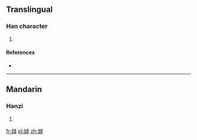 ==Translingual==

===Han character===
{{Han char|rn=38|rad=女|as=07|sn=10|four=|canj=女弓一水 (VNME), X女弓一水 (XVNME)|ids=⿰[[女]][[录]]}}

# {{defn|Han|sort=女07}}

====References====
* {{Han ref|kx=0263.430|dkj=06378|dj=0530.280|hdz=21062.050|uh=5A3D|ud=23101}}

----

==Mandarin==

===Hanzi===
{{cmn-hanzi|pin=[[lù]] ([[lu4]])|wg=lu<sup>4</sup>}}

# {{defn|lang=cmn|sort=女07}}

[[fr:娽]]
[[pl:娽]]
[[zh:娽]]